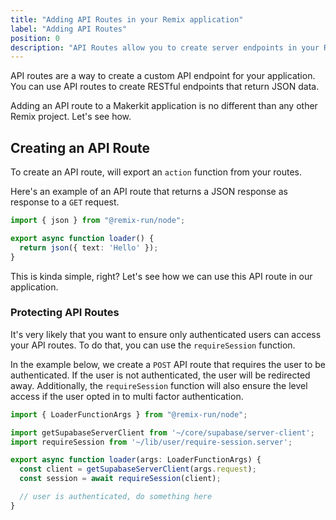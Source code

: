 ```yaml
---
title: "Adding API Routes in your Remix application"
label: "Adding API Routes"
position: 0
description: "API Routes allow you to create server endpoints in your Remix App that you can call from your client or from external sources"
---
```


API routes are a way to create a custom API endpoint for your application. You can use API routes to create RESTful endpoints that return JSON data.

Adding an API route to a Makerkit application is no different than any other Remix project. Let's see how.

## Creating an API Route

To create an API route, will export an `action` function from your routes.

Here's an example of an API route that returns a JSON response as response to a `GET` request.

```ts title="app/routes/hello._index.ts"
import { json } from "@remix-run/node";

export async function loader() {
  return json({ text: 'Hello' });
}
```

This is kinda simple, right? Let's see how we can use this API route in our application.

### Protecting API Routes

It's very likely that you want to ensure only authenticated users can access your API routes. To do that, you can use the `requireSession` function.

In the example below, we create a `POST` API route that requires the user to be authenticated. If the user is not authenticated, the user will be redirected away. Additionally, the `requireSession` function will also ensure the level access if the user opted in to multi factor authentication.

```ts title="app/routes/route._index.ts"
import { LoaderFunctionArgs } from "@remix-run/node";

import getSupabaseServerClient from '~/core/supabase/server-client';
import requireSession from '~/lib/user/require-session.server';

export async function loader(args: LoaderFunctionArgs) {
  const client = getSupabaseServerClient(args.request);
  const session = await requireSession(client);

  // user is authenticated, do something here
}
```
